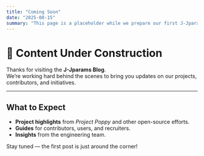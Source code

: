 ```yaml
---
title: "Coming Soon"
date: "2025-08-15"
summary: "This page is a placeholder while we prepare our first J-Jparams post."
---
```


# 🚧 Content Under Construction

Thanks for visiting the **J-Jparams Blog**.  
We’re working hard behind the scenes to bring you updates on our projects, contributors, and initiatives.

---

## What to Expect
- **Project highlights** from *Project Poppy* and other open-source efforts.
- **Guides** for contributors, users, and recruiters.
- **Insights** from the engineering team.

Stay tuned — the first post is just around the corner!  
